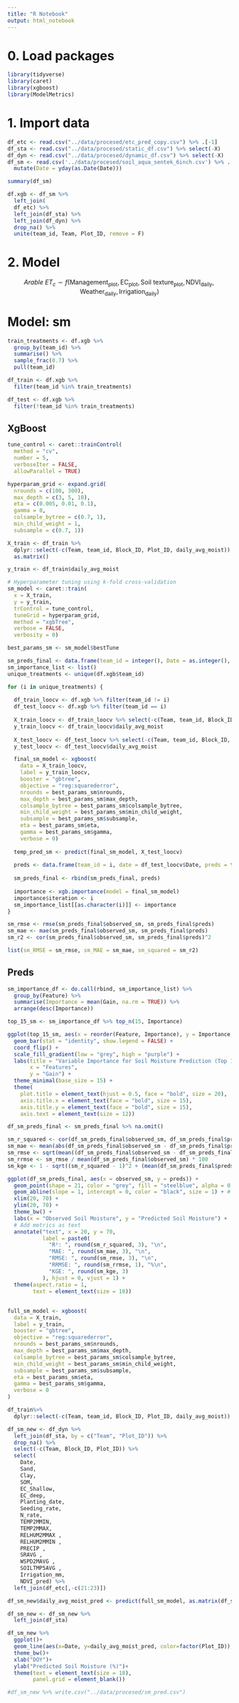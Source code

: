 ```yaml
---
title: "R Notebook"
output: html_notebook
---
```


# 0. Load packages

```r
library(tidyverse)
library(caret)
library(xgboost)
library(ModelMetrics)
```

# 1. Import data

```r
df_etc <- read.csv("../data/procesed/etc_pred_copy.csv") %>% .[-1]
df_sta <- read.csv("../data/procesed/static_df.csv") %>% select(-X)
df_dyn <- read.csv("../data/procesed/dynamic_df.csv") %>% select(-X)
df_sm <- read.csv('../data/procesed/soil_aqua_sentek_6inch.csv') %>% .[-c(1,5)] %>% 
  mutate(Date = yday(as.Date(Date)))

summary(df_sm)

df.xgb <- df_sm %>% 
  left_join(
  df_etc) %>% 
  left_join(df_sta) %>% 
  left_join(df_dyn) %>% 
  drop_na() %>% 
  unite(team_id, Team, Plot_ID, remove = F)
```

# 2. Model

$${Arable~ET_c} \sim f(\text{Management}_{\text{plot}}, \text{EC}_{\text{plot}}, \text{Soil texture}_{\text{plot}}, \text{NDVI}_{\text{daily}}, \text{Weather}_{\text{daily}}, \text{Irrigation}_{\text{daily}})$$

# Model: sm 

```r
train_treatments <- df.xgb %>%
  group_by(team_id) %>%
  summarise() %>%
  sample_frac(0.7) %>%
  pull(team_id)

df_train <- df.xgb %>%
  filter(team_id %in% train_treatments)

df_test <- df.xgb %>%
  filter(!team_id %in% train_treatments)
```

## XgBoost

```r
tune_control <- caret::trainControl(
  method = "cv",
  number = 5,
  verboseIter = FALSE,
  allowParallel = TRUE)

hyperparam_grid <- expand.grid(
  nrounds = c(100, 300),
  max_depth = c(3, 5, 10),
  eta = c(0.005, 0.01, 0.1),
  gamma = 0,
  colsample_bytree = c(0.7, 1),
  min_child_weight = 1,
  subsample = c(0.7, 1))

X_train <- df_train %>%
  dplyr::select(-c(Team, team_id, Block_ID, Plot_ID, daily_avg_moist)) %>%
  as.matrix()

y_train <- df_train$daily_avg_moist

# Hyperparameter tuning using k-fold cross-validation
sm_model <- caret::train(
  x = X_train,
  y = y_train,
  trControl = tune_control,
  tuneGrid = hyperparam_grid,
  method = "xgbTree",
  verbose = FALSE,
  verbosity = 0)

best_params_sm <- sm_model$bestTune

sm_preds_final <- data.frame(team_id = integer(), Date = as.integer(), preds = numeric(), observed_sm = numeric())
sm_importance_list <- list()
unique_treatments <- unique(df.xgb$team_id)

for (i in unique_treatments) {
  
  df_train_loocv <- df.xgb %>% filter(team_id != i)
  df_test_loocv <- df.xgb %>% filter(team_id == i)
  
  X_train_loocv <- df_train_loocv %>% select(-c(Team, team_id, Block_ID, Plot_ID, daily_avg_moist)) %>% as.matrix()
  y_train_loocv <- df_train_loocv$daily_avg_moist
  
  X_test_loocv <- df_test_loocv %>% select(-c(Team, team_id, Block_ID, Plot_ID, daily_avg_moist)) %>% as.matrix()
  y_test_loocv <- df_test_loocv$daily_avg_moist

  final_sm_model <- xgboost(
    data = X_train_loocv,
    label = y_train_loocv,
    booster = "gbtree",
    objective = "reg:squarederror",
    nrounds = best_params_sm$nrounds,
    max_depth = best_params_sm$max_depth,
    colsample_bytree = best_params_sm$colsample_bytree,
    min_child_weight = best_params_sm$min_child_weight,
    subsample = best_params_sm$subsample,
    eta = best_params_sm$eta,
    gamma = best_params_sm$gamma,
    verbose = 0)
  
  temp_pred_sm <- predict(final_sm_model, X_test_loocv)
  
  preds <- data.frame(team_id = i, date = df_test_loocv$Date, preds = temp_pred_sm, observed_sm = y_test_loocv)
  
  sm_preds_final <- rbind(sm_preds_final, preds)
  
  importance <- xgb.importance(model = final_sm_model)
  importance$iteration <- i
  sm_importance_list[[as.character(i)]] <- importance
}

sm_rmse <- rmse(sm_preds_final$observed_sm, sm_preds_final$preds)
sm_mae <- mae(sm_preds_final$observed_sm, sm_preds_final$preds)
sm_r2 <- cor(sm_preds_final$observed_sm, sm_preds_final$preds)^2

list(sm_RMSE = sm_rmse, sm_MAE = sm_mae, sm_squared = sm_r2)
```

## Preds

```r
sm_importance_df <- do.call(rbind, sm_importance_list) %>%
  group_by(Feature) %>%
  summarise(Importance = mean(Gain, na.rm = TRUE)) %>%
  arrange(desc(Importance))

top_15_sm <- sm_importance_df %>% top_n(15, Importance)

ggplot(top_15_sm, aes(x = reorder(Feature, Importance), y = Importance, fill = Importance)) +
  geom_bar(stat = "identity", show.legend = FALSE) +
  coord_flip() +
  scale_fill_gradient(low = "grey", high = "purple") +
  labs(title = "Variable Importance for Soil Moisture Prediction (Top 15)",
       x = "Features",
       y = "Gain") +
  theme_minimal(base_size = 15) +
  theme(
    plot.title = element_text(hjust = 0.5, face = "bold", size = 20),
    axis.title.x = element_text(face = "bold", size = 15),
    axis.title.y = element_text(face = "bold", size = 15),
    axis.text = element_text(size = 12))

df_sm_preds_final <- sm_preds_final %>% na.omit()

sm_r_squared <- cor(df_sm_preds_final$observed_sm, df_sm_preds_final$preds)^2
sm_mae <- mean(abs(df_sm_preds_final$observed_sm - df_sm_preds_final$preds))
sm_rmse <- sqrt(mean((df_sm_preds_final$observed_sm - df_sm_preds_final$preds)^2))
sm_rrmse <- sm_rmse / mean(df_sm_preds_final$observed_sm) * 100
sm_kge <- 1 - sqrt((sm_r_squared - 1)^2 + (mean(df_sm_preds_final$preds) / mean(df_sm_preds_final$observed_sm) - 1)^2)

ggplot(df_sm_preds_final, aes(x = observed_sm, y = preds)) +
  geom_point(shape = 21, color = "grey", fill = "steelblue", alpha = 0.5, size = 3) +
  geom_abline(slope = 1, intercept = 0, color = "black", size = 1) + # 1:1 line
  xlim(20, 70) +
  ylim(20, 70) +
  theme_bw() +
  labs(x = "Observed Soil Moisture", y = "Predicted Soil Moisture") +
  # Add metrics as text
  annotate("text", x = 20, y = 70, 
           label = paste0(
             "R²: ", round(sm_r_squared, 3), "\n",
             "MAE: ", round(sm_mae, 3), "\n",
             "RMSE: ", round(sm_rmse, 3), "\n",
             "RRMSE: ", round(sm_rrmse, 1), "%\n",
             "KGE: ", round(sm_kge, 3)
           ), hjust = 0, vjust = 1) +
  theme(aspect.ratio = 1,
        text = element_text(size = 18))
```

## 

```r

full_sm_model <- xgboost(
  data = X_train,
  label = y_train,
  booster = "gbtree",
  objective = "reg:squarederror",
  nrounds = best_params_sm$nrounds,
  max_depth = best_params_sm$max_depth,
  colsample_bytree = best_params_sm$colsample_bytree,
  min_child_weight = best_params_sm$min_child_weight,
  subsample = best_params_sm$subsample,
  eta = best_params_sm$eta,
  gamma = best_params_sm$gamma,
  verbose = 0
)

df_train%>%
  dplyr::select(-c(Team, team_id, Block_ID, Plot_ID, daily_avg_moist))

df_sm_new <- df_dyn %>%
  left_join(df_sta, by = c("Team", "Plot_ID")) %>%
  drop_na() %>%
  select(-c(Team, Block_ID, Plot_ID)) %>%
  select(
    Date,
    Sand,
    Clay,
    SOM,
    EC_Shallow,
    EC_deep,
    Planting_date,
    Seeding_rate,
    N_rate,
    TEMP2MMIN,
    TEMP2MMAX,
    RELHUM2MMAX ,
    RELHUM2MMIN ,
    PRECIP ,
    SRAVG ,
    WSPD2MAVG ,
    SOILTMP5AVG ,
    Irrigation_mm,
    NDVI_pred) %>% 
  left_join(df_etc[,-c(21:23)])

df_sm_new$daily_avg_moist_pred <- predict(full_sm_model, as.matrix(df_sm_new))

df_sm_new <- df_sm_new %>% 
  left_join(df_sta)

df_sm_new %>% 
  ggplot()+
  geom_line(aes(x=Date, y=daily_avg_moist_pred, color=factor(Plot_ID)), show.legend = F, alpha = 0.5)+
  theme_bw()+
  xlab("DOY")+
  ylab("Predicted Soil Moisture (%)")+
  theme(text = element_text(size = 18),
        panel.grid = element_blank())

#df_sm_new %>% write.csv("../data/procesed/sm_pred.csv")
```






























